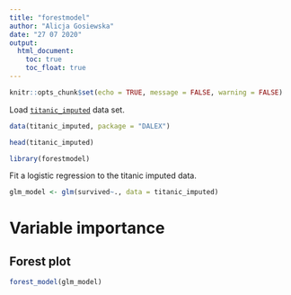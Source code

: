 ```yaml
---
title: "forestmodel"
author: "Alicja Gosiewska"
date: "27 07 2020"
output:
  html_document:
    toc: true
    toc_float: true
---
```


```r
knitr::opts_chunk$set(echo = TRUE, message = FALSE, warning = FALSE)
```



Load [`titanic_imputed`](https://modeloriented.github.io/DALEX/reference/titanic.html) data set.

```r
data(titanic_imputed, package = "DALEX")

head(titanic_imputed)
```

```r
library(forestmodel)
```


Fit a logistic regression to the titanic imputed data.

```r
glm_model <- glm(survived~., data = titanic_imputed)
```

# Variable importance

## Forest plot


```r
forest_model(glm_model)
```







